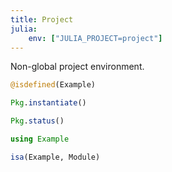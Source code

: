 ```yaml
---
title: Project
julia:
    env: ["JULIA_PROJECT=project"]
---
```


Non-global project environment.

```julia
@isdefined(Example)
```

```julia
Pkg.instantiate()
```

```julia
Pkg.status()
```

```julia
using Example
```

```julia
isa(Example, Module)
```